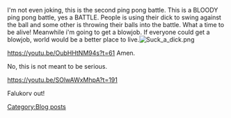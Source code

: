 I'm not even joking, this is the second ping pong battle. This is a BLOODY ping pong battle, yes a BATTLE. People is using their dick to swing against the ball and some other is throwing their balls into the battle. What a time to be alive! Meanwhile i'm going to get a blowjob. If everyone could get a blowjob, world would be a better place to live.[[File:Suck a dick.png]]

https://youtu.be/OubHHtNM94s?t=61
Amen.












































No, this is not meant to be serious.

https://youtu.be/SOlwAWxMhpA?t=191

Falukorv out!
[[Category:Blog posts]]